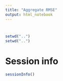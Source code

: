 ```yaml
---
title: "Aggregate RMSE"
output: html_notebook
---
```


# 

```r
setwd("..")
setwd("..")

```

# Session info 

```r
sessionInfo()
```
